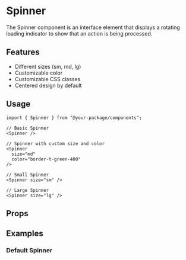 
<Meta of={SpinnerStories} />

# Spinner

The Spinner component is an interface element that displays a rotating loading indicator to show that an action is being processed.

## Features

- Different sizes (sm, md, lg)
- Customizable color
- Customizable CSS classes
- Centered design by default

## Usage

```tsx
import { Spinner } from "@your-package/components";

// Basic Spinner
<Spinner />

// Spinner with custom size and color
<Spinner
  size="md"
  color="border-t-green-400"
/>

// Small Spinner
<Spinner size="sm" />

// Large Spinner
<Spinner size="lg" />
```

## Props

<Controls />

## Examples

### Default Spinner

<Story of={SpinnerStories.Default} />
